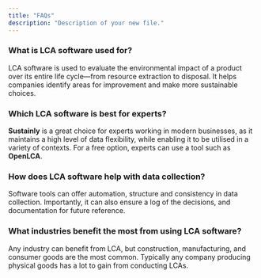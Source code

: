 ```yaml
---
title: "FAQs"
description: "Description of your new file."
---
```


### **What is LCA software used for?**

LCA software is used to evaluate the environmental impact of a product over its entire life cycle—from resource extraction to disposal. It helps companies identify areas for improvement and make more sustainable choices.

### **Which LCA software is best for experts?**

**Sustainly** is a great choice for experts working in modern businesses, as it maintains a high level of data flexibility, while enabling it to be utilised in a variety of contexts. For a free option, experts can use a tool such as **OpenLCA**.

### **How does LCA software help with data collection?**

Software tools can offer automation, structure and consistency in data collection. Importantly, it can also ensure a log of the decisions, and documentation for future reference. 

### **What industries benefit the most from using LCA software?**

Any industry can benefit from LCA, but construction, manufacturing, and consumer goods are the most common. Typically any company producing physical goods has a lot to gain from conducting LCAs.